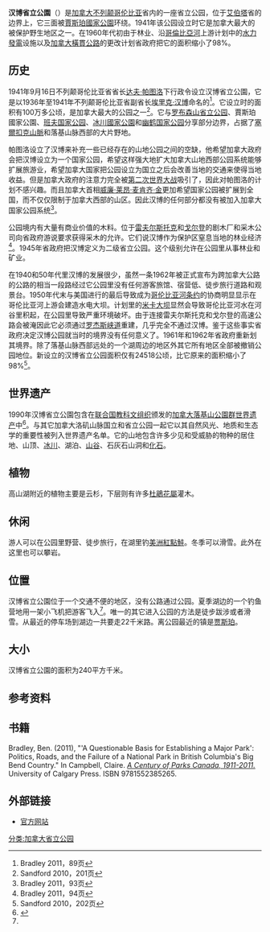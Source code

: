 '''汉博省立公園'''（{{lang|en|Hamber Provincial Park}}）是[[加拿大|加拿大]][[不列颠哥伦比亚|不列颠哥伦比亚]]省内的一座省立公园，位于[[艾伯塔|艾伯塔]]省的边界上，它三面被[[賈斯珀國家公園|賈斯珀國家公園]]环绕。1941年该公园设立时它是加拿大最大的被保护野生地区之一。在1960年代初由于林业、沿[[哥倫比亞河|哥倫比亞河]]上游计划中的[[水力發電|水力發電]]设施以及[[加拿大橫貫公路|加拿大橫貫公路]]的更改计划省政府把它的面积缩小了98%。

==历史==
1941年9月16日不列颠哥伦比亚省省长[[达夫·帕图洛|达夫·帕图洛]]下行政令设立汉博省立公園，它是以1936年至1941年不列颠哥伦比亚省副省长[[埃里克·汉博|埃里克·汉博]]命名的<ref>Bradley 2011，89页</ref>。它设立时的面积有100万多公顷，是加拿大最大的公园之一<ref>Sandford 2010，201页</ref>。它与[[罗布森山省立公园|罗布森山省立公园]]、賈斯珀國家公園、[[班夫国家公园|班夫国家公园]]、[[冰川國家公園_(加拿大)|冰川國家公園]]和[[幽鹤国家公园|幽鹤国家公园]]分享部分边界，占据了[[塞爾扣克山脈|塞爾扣克山脈]]和落基山脉西部的大片野地。

帕图洛设立了汉博来补充一些已经存在的山地公园之间的空缺，他希望加拿大政府会把汉博设立为一个国家公园，希望这样强大地扩大加拿大山地西部公园系统能够扩展旅游业，希望加拿大国家把公园设立为国立之后会改善当地的交通来使得当地收益。但是加拿大政府的注意力完全被[[第二次世界大战|第二次世界大战]]吸引了，因此对帕图洛的计划不感兴趣。而且加拿大首相[[威廉·莱昂·麦肯齐·金|威廉·莱昂·麦肯齐·金]]更加希望国家公园被扩展到全国，而不仅仅限制于加拿大西部的山区。因此汉博的任何部分都没有被加入加拿大国家公园系统<ref>Bradley 2011，93页</ref>。

公园境内有大量有商业价值的木料。位于[[雷夫尔斯托克|雷夫尔斯托克]]和[[戈尔登|戈尔登]]的剧木厂和采木公司向省政府游说要求获得采木的允许。它们说汉博作为保护区窒息当地的林业经济<ref>Bradley 2011，94页</ref>。1945年省政府把汉博定义为二级省立公园。这个级别允许在公园里从事林业和矿业。

在1940和50年代里汉博的发展很少，虽然一条1962年被正式宣布为跨加拿大公路的公路的相当一段路经过它公园里没有任何游客旅馆、宿营低、徒步旅行道路和观景台。1950年代末与美国进行的最后导致成为[[哥伦比亚河条约|哥伦比亚河条约]]的协商明显显示在哥伦比亚河上游会建造水电大坝。计划里的[[米卡大坝|米卡大坝]]显然会导致哥伦比亚河水在河谷里积起，在公园里导致严重环境破坏。由于连接雷夫尔斯托克和戈尔登的高速公路会被淹因此它必须通过[[罗杰斯峡道|罗杰斯峡道]]重建，几乎完全不通过汉博。鉴于这些事实省政府决定汉博公园就当时的境界没有任何意义了。1961年和1962年省政府重新划其境界。除了落基山脉西部远处的一个湖周边的地区外其它所有地区全部被撤销公园地位。新设立的汉博省立公园面积仅有24518公顷，比它原来的面积缩小了98%<ref name="Sandford202">Sandford 2010，202页</ref>。

==世界遗产==
1990年汉博省立公園包含在[[联合国教科文组织|联合国教科文组织]]颁发的[[加拿大落基山公園群|加拿大落基山公園群]][[世界遗产|世界遗产]]中<ref>{{cite web
 | year=1990年
 | title=World Heritage Committee: Fourteenth Session
 | publisher=联合国教科文组织
 | url=http://whc.unesco.org/archive/repcom90.htm
 | accessdate=2015年10月25日
 | archive-date=2018年8月18日
 | archive-url=https://web.archive.org/web/20180818213724/http://whc.unesco.org/archive/repcom90.htm
 | dead-url=no
 }}</ref>。与其它加拿大洛矶山脉国立和省立公园一起它以其自然风光、地质和生态学的重要性被列入世界遗产名单。它的山地包含许多少见和受威胁的物种的居住地、山顶、[[冰川|冰川]]、湖泊、[[山谷|山谷]]、石灰石山洞和[[化石|化石]]。

==植物==
高山湖附近的植物主要是云杉，下层则有许多[[杜鵑花屬|杜鵑花屬]]灌木。

==休闲==
游人可以在公园里野营、徒步旅行，在湖里钓[[美洲紅點鮭|美洲紅點鮭]]。冬季可以滑雪。此外在这里也可以攀岩。

==位置==
汉博省立公園位于一个交通不便的地区，没有公路通过公园。夏季湖边的一个钓鱼营地用一架小飞机把游客飞入<ref name="Sandford202"/>。唯一的其它进入公园的方法是徒步跋涉或者滑雪。从最近的停车场到湖边一共要走22千米路。离公园最近的镇是[[贾斯珀_(艾伯塔省)|贾斯珀]]。

==大小==
汉博省立公園的面积为240平方千米。

==参考资料==
{{Reflist|colwidth=30em}}

==书籍==
Bradley, Ben. (2011), "'A Questionable Basis for Establishing a Major Park': Politics, Roads, and the Failure of a National Park in British Columbia's Big Bend Country." In Campbell, Claire. [http://uofcpress.com/books/9781552385265 ''A Century of Parks Canada, 1911-2011.''] {{Wayback|url=http://uofcpress.com/books/9781552385265 |date=20150623232805 }} University of Calgary Press.  ISBN 9781552385265.

{{cite book
 | last = Sandford
 | first = Robert W.
 | title = Ecology & Wonder in the Canadian Rocky Mountain Parks World Heritage Site
 | publisher = Athabasca University Press
 | year = 2010
 | url = http://www.aupress.ca/index.php/books/120169
 | ISBN = 9781897425589
 | access-date = 2015-10-17
 | archive-date = 2020-01-18
 | archive-url = https://web.archive.org/web/20200118155405/http://www.aupress.ca/index.php/books/120169
 | dead-url = no
 }}

==外部链接==
*[https://web.archive.org/web/20060503072829/http://www.env.gov.bc.ca/bcparks/explore/parkpgs/hamber.html 官方网站]

[[分类:加拿大省立公园|分类:加拿大省立公园]]